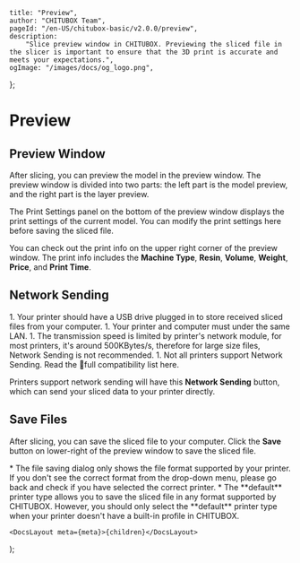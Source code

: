 
	title: "Preview",
	author: "CHITUBOX Team",
	pageId: "/en-US/chitubox-basic/v2.0.0/preview",
	description:
		"Slice preview window in CHITUBOX. Previewing the sliced file in the slicer is important to ensure that the 3D print is accurate and meets your expectations.",
	ogImage: "/images/docs/og_logo.png",
};

# Preview

## Preview Window

After slicing, you can preview the model in the preview window. The preview window is divided into two parts: the left part is the model preview, and the right part is the layer preview.

The Print Settings panel on the bottom of the preview window displays the print settings of the current model. You can modify the print settings here before saving the sliced file.

You can check out the print info on the upper right corner of the preview window. The print info includes the **Machine Type**, **Resin**, **Volume**, **Weight**, **Price**, and **Print Time**.

## Network Sending

<Admonition type="note">
	1. Your printer should have a USB drive plugged in to store received sliced
	files from your computer. 
    1. Your printer and computer must under the same LAN. 
    1. The transmission speed is limited by printer's network module, for
	most printers, it's around 500KBytes/s, therefore for large size files,
	Network Sending is not recommended. 
    1. Not all printers support Network
	Sending. Read the <SpanA href="https://wkhvloo2kw.feishu.cn/docx/Q5nbdGSnfo5EbAxgEwKccN0Rnxe">📃full compatibility list</SpanA> here.
</Admonition>

Printers support network sending will have this **Network Sending** button, which can send your sliced data to your printer directly.

<ImageContainer>
	<AntdImage
		src={
			"/images/docs/en-US/chitubox-basic/2.x.x/011-preview-network-sending.png"
		}
	/>
</ImageContainer>

## Save Files

After slicing, you can save the sliced file to your computer. Click the **Save** button on lower-right of the preview window to save the sliced file.

<ImageContainer>
	<AntdImage
		src={"/images/docs/en-US/chitubox-basic/2.x.x/011-preview-save.png"}
	/>
</ImageContainer>

<Admonition type="note">
	* The file saving dialog only shows the file format supported by your printer. If you don't see the correct format from the drop-down menu, please go back and check if you have selected the correct printer.
    * The **default** printer type allows you to save the sliced file in any format supported by CHITUBOX. However, you should only select the **default** printer type when your printer doesn't have a built-in profile in CHITUBOX.
</Admonition>

	<DocsLayout meta={meta}>{children}</DocsLayout>
);
